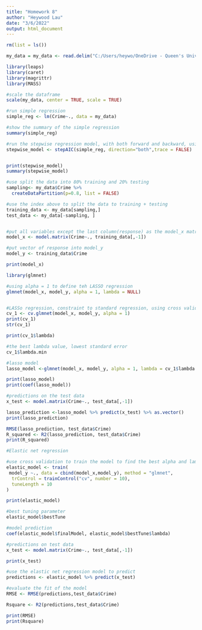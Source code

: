 ---
title: "Homework 8"
author: "Heywood Lau"
date: "3/6/2022"
output: html_document
---

```{r}
rm(list = ls())

my_data = my_data <- read.delim("C:/Users/heywo/OneDrive - Queen's University/Georgia Tech/ISYE 6501/Week 8 Homework/uscrime.txt")

library(leaps)
library(caret)
library(magrittr)
library(MASS)

#scale the dataframe
scale(my_data, center = TRUE, scale = TRUE)

#run simple regression
simple_reg <- lm(Crime~., data = my_data)

#show the summary of the simple regression
summary(simple_reg)

#run the stepwise regression model, with both forward and backward, using the AIC method
stepwise_model <- stepAIC(simple_reg, direction="both",trace = FALSE)


print(stepwise_model)
summary(stepwise_model)

```


```{r}
#use split the data into 80% training and 20% testing
sampling<- my_data$Crime %>% 
  createDataPartition(p=0.8, list = FALSE)

#use the index above to split the data to training + testing 
training_data <- my_data[sampling,]
test_data <- my_data[-sampling, ]


#put all variables except the last column(response) as the model_x matrix
model_x <- model.matrix(Crime~., training_data[,-1])

#put vector of response into model_y
model_y <- training_data$Crime  

print(model_x)

library(glmnet)

#using alpha = 1 to define teh LASSO regression
glmnet(model_x, model_y, alpha = 1, lambda = NULL)


#LASSo regression, constraint to standard regression, using cross validation to determine optimal lambda value
cv_1 <- cv.glmnet(model_x, model_y, alpha = 1)
print(cv_1)
str(cv_1)

print(cv_1$lambda)

#the best lambda value, lowest standard error 
cv_1$lambda.min

#lasso model
lasso_model <-glmnet(model_x, model_y, alpha = 1, lambda = cv_1$lambda.min)

print(lasso_model)
print(coef(lasso_model))

#predictions on the test data
x_test <- model.matrix(Crime~., test_data[,-1])

lasso_prediction <-lasso_model %>% predict(x_test) %>% as.vector()
print(lasso_prediction)

RMSE(lasso_prediction, test_data$Crime)
R_squared <- R2(lasso_prediction, test_data$Crime)
print(R_squared)

```
```{r}
#Elastic net regression

#use cross validation to train the model to find the best alpha and lambda
elastic_model <- train(
 model_y ~., data = cbind(model_x,model_y), method = "glmnet",
  trControl = trainControl("cv", number = 10),
  tuneLength = 10
)

print(elastic_model)

#best tuning parameter
elastic_model$bestTune

#model prediction
coef(elastic_model$finalModel, elastic_model$bestTune$lambda)

#predictions on test data
x_test <- model.matrix(Crime~., test_data[,-1])

print(x_test)

#use the elastic net regression model to predict 
predictions <- elastic_model %>% predict(x_test)

#evaluate the fit of the model
RMSE <- RMSE(predictions,test_data$Crime)

Rsquare <- R2(predictions,test_data$Crime)

print(RMSE)
print(Rsquare)

```

